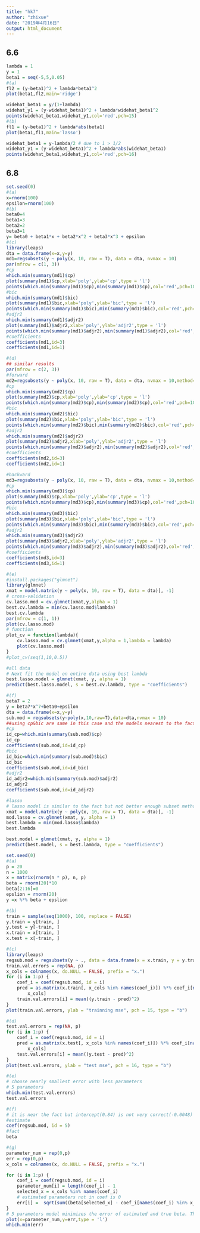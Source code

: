 ---
title: "hk7"
author: "zhixue"
date: "2019年4月16日"
output: html_document
---

## 6.6
```{r 6.6}
lambda = 1
y = 1
beta1 = seq(-5,5,0.05)
#(a)
fl2 = (y-beta1)^2 + lambda*beta1^2
plot(beta1,fl2,main='ridge')

widehat_beta1 = y/(1+lambda)
widehat_y1 = (y-widehat_beta1)^2 + lambda*widehat_beta1^2
points(widehat_beta1,widehat_y1,col='red',pch=15)
#(b)
fl1 = (y-beta1)^2 + lambda*abs(beta1)
plot(beta1,fl1,main='lasso')

widehat_beta1 = y-lambda/2 # due to 1 > 1/2
widehat_y1 = (y-widehat_beta1)^2 + lambda*abs(widehat_beta1)
points(widehat_beta1,widehat_y1,col='red',pch=16)
```


## 6.8
```{r 6.8}
set.seed(0)
#(a)
x=rnorm(100)
epsilon=rnorm(100)
#(b)
beta0=4
beta1=3
beta2=2
beta3=1
y= beta0 + beta1*x + beta2*x^2 + beta3*x^3 + epsilon
#(c)
library(leaps)
dta = data.frame(x=x,y=y)
md1=regsubsets(y ~ poly(x, 10, raw = T), data = dta, nvmax = 10)
par(mfrow = c(1, 3))
#cp
which.min(summary(md1)$cp)
plot(summary(md1)$cp,xlab='poly',ylab='cp',type = 'l')
points(which.min(summary(md1)$cp),min(summary(md1)$cp),col='red',pch=10)
#bic
which.min(summary(md1)$bic)
plot(summary(md1)$bic,xlab='poly',ylab='bic',type = 'l')
points(which.min(summary(md1)$bic),min(summary(md1)$bic),col='red',pch=11)
#adjr2
which.min(summary(md1)$adjr2)
plot(summary(md1)$adjr2,xlab='poly',ylab='adjr2',type = 'l')
points(which.min(summary(md1)$adjr2),min(summary(md1)$adjr2),col='red',pch=12)
#coefficients
coefficients(md1,id=3)
coefficients(md1,id=1)

#(d)
## similar results
par(mfrow = c(2, 3))
#forward
md2=regsubsets(y ~ poly(x, 10, raw = T), data = dta, nvmax = 10,method='forward')
#cp
which.min(summary(md2)$cp)
plot(summary(md2)$cp,xlab='poly',ylab='cp',type = 'l')
points(which.min(summary(md2)$cp),min(summary(md2)$cp),col='red',pch=10)
#bic
which.min(summary(md2)$bic)
plot(summary(md2)$bic,xlab='poly',ylab='bic',type = 'l')
points(which.min(summary(md2)$bic),min(summary(md2)$bic),col='red',pch=11)
#adjr2
which.min(summary(md2)$adjr2)
plot(summary(md2)$adjr2,xlab='poly',ylab='adjr2',type = 'l')
points(which.min(summary(md2)$adjr2),min(summary(md2)$adjr2),col='red',pch=12)
#coefficients
coefficients(md2,id=3)
coefficients(md2,id=1)

#backward
md3=regsubsets(y ~ poly(x, 10, raw = T), data = dta, nvmax = 10,method='forward')
#cp
which.min(summary(md3)$cp)
plot(summary(md3)$cp,xlab='poly',ylab='cp',type = 'l')
points(which.min(summary(md3)$cp),min(summary(md3)$cp),col='red',pch=10)
#bic
which.min(summary(md3)$bic)
plot(summary(md3)$bic,xlab='poly',ylab='bic',type = 'l')
points(which.min(summary(md3)$bic),min(summary(md3)$bic),col='red',pch=11)
#adjr2
which.min(summary(md3)$adjr2)
plot(summary(md3)$adjr2,xlab='poly',ylab='adjr2',type = 'l')
points(which.min(summary(md3)$adjr2),min(summary(md3)$adjr2),col='red',pch=12)
#coefficients
coefficients(md3,id=3)
coefficients(md3,id=1)

#(e)
#install.packages("glmnet")
library(glmnet)
xmat = model.matrix(y ~ poly(x, 10, raw = T), data = dta)[, -1]
# cross-validation
cv.lasso.mod = cv.glmnet(xmat,y,alpha = 1)
best.cv.lambda = min(cv.lasso.mod$lambda)
best.cv.lambda
par(mfrow = c(1, 1))
plot(cv.lasso.mod)
# function
plot_cv = function(lambda){
    cv.lasso.mod = cv.glmnet(xmat,y,alpha = 1,lambda = lambda)
    plot(cv.lasso.mod)
}
#plot_cv(seq(1,10,0.5))

#all data
# Next fit the model on entire data using best lambda
best.lasso.model = glmnet(xmat, y, alpha = 1)
predict(best.lasso.model, s = best.cv.lambda, type = "coefficients")

#(f)
beta7 = 2
y = beta7*x^7+beta0+epsilon
dta = data.frame(x=x,y=y)
sub.mod = regsubsets(y~poly(x,10,raw=T),data=dta,nvmax = 10)
##using cp&bic are same in this case and the models nearest to the fact.
#cp
id_cp=which.min(summary(sub.mod)$cp)
id_cp
coefficients(sub.mod,id=id_cp)
#bic
id_bic=which.min(summary(sub.mod)$bic)
id_bic
coefficients(sub.mod,id=id_bic)
#adjr2
id_adjr2=which.min(summary(sub.mod)$adjr2)
id_adjr2
coefficients(sub.mod,id=id_adjr2)

#lasso
# lasso model is similar to the fact but not better enough subset method. 
xmat = model.matrix(y ~ poly(x, 10, raw = T), data = dta)[, -1]
mod.lasso = cv.glmnet(xmat, y, alpha = 1)
best.lambda = min(mod.lasso$lambda)
best.lambda

best.model = glmnet(xmat, y, alpha = 1)
predict(best.model, s = best.lambda, type = "coefficients")
```

```{r 6.10}
set.seed(0)
#(a)
p = 20
n = 1000
x = matrix(rnorm(n * p), n, p)
beta = rnorm(20)*10
beta[2:16]=0
epslion = rnorm(20)
y =x %*% beta + epslion    

#(b)
train = sample(seq(1000), 100, replace = FALSE)
y.train = y[train, ]
y.test = y[-train, ]
x.train = x[train, ]
x.test = x[-train, ]

#(c)
library(leaps)
regsub.mod = regsubsets(y ~ ., data = data.frame(x = x.train, y = y.train), nvmax = p)
train.val.errors = rep(NA, p)
x_cols = colnames(x, do.NULL = FALSE, prefix = "x.")
for (i in 1:p) {
    coef_i = coef(regsub.mod, id = i)
    pred = as.matrix(x.train[, x_cols %in% names(coef_i)]) %*% coef_i[names(coef_i) %in% 
        x_cols]
    train.val.errors[i] = mean((y.train - pred)^2)
}
plot(train.val.errors, ylab = "trainning mse", pch = 15, type = "b")

#(d)
test.val.errors = rep(NA, p)
for (i in 1:p) {
    coef_i = coef(regsub.mod, id = i)
    pred = as.matrix(x.test[, x_cols %in% names(coef_i)]) %*% coef_i[names(coef_i) %in% 
        x_cols]
    test.val.errors[i] = mean((y.test - pred)^2)
}
plot(test.val.errors, ylab = "test mse", pch = 16, type = "b")

#(e)
# choose nearly smallest error with less parameters
# 5 parameters
which.min(test.val.errors)
test.val.errors

#(f)
# it is near the fact but intercept(0.84) is not very correct(-0.0048)
#estimate
coef(regsub.mod, id = 5)
#fact
beta

#(g)
parameter_num = rep(0,p)
err = rep(0,p)
x_cols = colnames(x, do.NULL = FALSE, prefix = "x.")

for (i in 1:p) {
    coef_i = coef(regsub.mod, id = i)
    parameter_num[i] = length(coef_i) - 1
    selected_x = x_cols %in% names(coef_i)
    # estimated parameters not in coef is 0
    err[i] =  sqrt(sum((beta[selected_x] - coef_i[names(coef_i) %in% x_cols])^2) + sum(beta[!selected_x])^2)
}
# 5 parameters model minimizes the error of estimated and true beta. This model also minimized the test error of y.
plot(x=parameter_num,y=err,type = 'l')
which.min(err)
```

